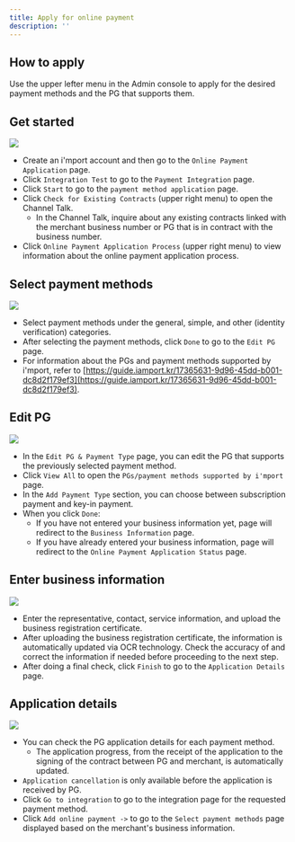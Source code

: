 ```yaml
---
title: Apply for online payment
description: ''
---
```





## How to apply

Use the upper lefter menu in the Admin console to apply for the desired payment methods and the PG that supports them.

## Get started

![](</gitbook-assets/en/Untitled (3).png>)

* Create an i'mport account and then go to the `Online Payment Application` page.&#x20;
* Click `Integration Test` to go to the `Payment Integration` page.
* Click `Start` to go to the `payment method application` page.&#x20;
* Click `Check for Existing Contracts` (upper right menu) to open the Channel Talk.&#x20;
  * In the Channel Talk, inquire about any existing contracts linked with the merchant business number or PG that is in contract with the business number.&#x20;
* Click `Online Payment Application Process` (upper right menu) to view information about the online payment application process.

## Select payment methods

![](</gitbook-assets/en/Untitled (4).png>)

* Select payment methods under the general, simple, and other (identity verification) categories.&#x20;
* After selecting the payment methods, click `Done` to go to the `Edit PG` page.&#x20;
* For information about the PGs and payment methods supported by i'mport, refer to [https://guide.iamport.kr/17365631-9d96-45dd-b001-dc8d2f179ef3](https://guide.iamport.kr/17365631-9d96-45dd-b001-dc8d2f179ef3).

## Edit PG

![](</gitbook-assets/en/Untitled (5).png>)

* In the `Edit PG & Payment Type` page, you can edit the PG that supports the previously selected payment method.&#x20;
* Click `View All` to open the `PGs/payment methods supported by i'mport` page.
* In the `Add Payment Type` section, you can choose between subscription payment and key-in payment.&#x20;
* When you click `Done`:
  * If you have not entered your business information yet, page will redirect to the `Business Information` page.
  * If you have already entered your business information, page will redirect to the `Online Payment Application Status` page.

## Enter business information

![](</gitbook-assets/en/Untitled (6).png>)

* Enter the representative, contact, service information, and upload the business registration certificate.
* After uploading the business registration certificate, the information is automatically updated via OCR technology. Check the accuracy of and correct the information if needed before proceeding to the next step.
* After doing a final check, click `Finish` to go to the `Application Details` page.

## Application details

![](</gitbook-assets/en/Untitled (7).png>)

* You can check the PG application details for each payment method.&#x20;
  * The application progress, from the receipt of the application to the signing of the contract between PG and merchant, is automatically updated.&#x20;
* `Application cancellation` is only available before the application is received by PG.&#x20;
* Click `Go to integration` to go to the integration page for the requested payment method.
* Click `Add online payment ->` to go to the `Select payment methods` page displayed based on the merchant's business information.
